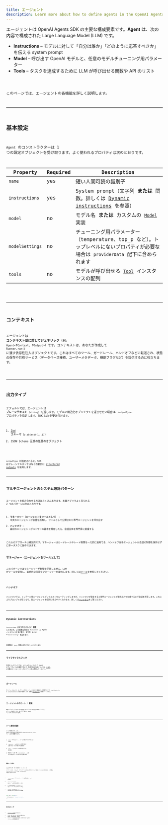 ```yaml
---
title: エージェント
description: Learn more about how to define agents in the OpenAI Agents SDK for JavaScript / TypeScript
---
```



エージェントは OpenAI Agents SDK の主要な構成要素です。**Agent** は、次の内容で構成された Large Language Model (LLM) です。

- **Instructions** – モデルに対して「自分は誰か」「どのように応答すべきか」を伝える system prompt
- **Model** – 呼び出す OpenAI モデルと、任意のモデルチューニング用パラメーター
- **Tools** – タスクを達成するために LLM が呼び出せる関数や API のリスト

<Code lang="typescript" code={simpleAgent} title="Basic Agent definition" />

このページでは、エージェントの各機能を詳しく説明します。

---

## 基本設定

`Agent` のコンストラクターは 1 つの設定オブジェクトを受け取ります。よく使われるプロパティは次のとおりです。

| Property        | Required | Description                                                                                                                         |
| --------------- | -------- | ----------------------------------------------------------------------------------------------------------------------------------- |
| `name`          | yes      | 短い人間可読の識別子                                                                                                                |
| `instructions`  | yes      | System prompt（文字列 **または** 関数。詳しくは [Dynamic instructions](#dynamic-instructions) を参照）                              |
| `model`         | no       | モデル名 **または** カスタムの [`Model`](/openai-agents-js/openai/agents/interfaces/model/) 実装                                    |
| `modelSettings` | no       | チューニング用パラメーター（temperature、top_p など）。トップレベルにないプロパティが必要な場合は `providerData` 配下に含められます |
| `tools`         | no       | モデルが呼び出せる [`Tool`](/openai-agents-js/openai/agents/type-aliases/tool/) インスタンスの配列                                  |

<Code lang="typescript" code={agentWithTools} title="Agent with tools" />

---

## コンテキスト

エージェントは **コンテキスト型に対してジェネリック**（例: `Agent<TContext, TOutput>`）です。コンテキストは、あなたが作成して `Runner.run()` に渡す依存性注入オブジェクトです。これはすべてのツール、ガードレール、ハンドオフなどに転送され、状態の保存や共有サービス（データベース接続、ユーザーメタデータ、機能フラグなど）を提供するのに役立ちます。

<Code lang="typescript" code={agentWithContext} title="Agent with context" />

---

## 出力タイプ

デフォルトでは、エージェントは **プレーンテキスト**（`string`）を返します。モデルに構造化オブジェクトを返させたい場合は、`outputType` プロパティを指定します。SDK は次を受け付けます。

1. [Zod](https://github.com/colinhacks/zod) スキーマ（`z.object({...})`）
2. JSON Schema 互換の任意のオブジェクト

<Code
  lang="typescript"
  code={agentWithAodOutputType}
  title="Structured output with Zod"
/>

`outputType` が指定されると、SDK はプレーンテキストではなく自動的に
[structured outputs](https://platform.openai.com/docs/guides/structured-outputs) を使用します。

---

## マルチエージェントのシステム設計パターン

エージェントを組み合わせる方法はたくさんあります。本番アプリでよく見られる 2 つのパターンは次のとおりです。

1. **マネージャー（エージェントをツールとして）** – 中央のエージェントが会話を所有し、ツールとして公開された専門エージェントを呼び出す
2. **ハンドオフ** – 最初のエージェントがユーザーの要求を特定したら、会話全体を専門家に委譲する

これらのアプローチは補完的です。マネージャーはガードレールやレート制限を一元的に適用でき、ハンドオフは各エージェントが会話の制御を保持せずに単一タスクに集中できます。

### マネージャー（エージェントをツールとして）

このパターンではマネージャーが制御を手放しません。LLM がツールを使用し、最終的な回答をマネージャーが要約します。詳しくは[ツール](/openai-agents-js/ja/guides/tools#agents-as-tools)を参照してください。

<Code lang="typescript" code={agentsAsTools} title="Agents as tools" />

### ハンドオフ

ハンドオフでは、トリアージ用エージェントがリクエストをルーティングしますが、ハンドオフが発生すると専門エージェントが最終出力を生成するまで会話を所有します。これによりプロンプトが短くなり、各エージェントを個別に考えやすくなります。詳しくは[ハンドオフ](/openai-agents-js/ja/guides/handoffs)をご覧ください。

<Code lang="typescript" code={agentWithHandoffs} title="Agent with handoffs" />

---

## Dynamic instructions

`instructions` は文字列の代わりに **関数** にできます。この関数は現在の `RunContext` と Agent インスタンスを受け取り、文字列 _または_ `Promise<string>` を返せます。

<Code
  lang="typescript"
  code={agentWithDynamicInstructions}
  title="Agent with dynamic instructions"
/>

同期関数と `async` 関数の両方がサポートされています。

---

## ライフサイクルフック

高度なユースケースでは、イベントをリッスンして Agent のライフサイクルを観測できます。利用可能な内容については、[こちら](https://github.com/openai/openai-agents-js/blob/main/packages/agents-core/src/lifecycle.ts) に記載のエージェントフックのイベント名を参照してください。

<Code
  lang="typescript"
  code={agentWithLifecycleHooks}
  title="Agent with lifecycle hooks"
/>

---

## ガードレール

ガードレールにより、ユーザー入力やエージェント出力を検証または変換できます。`inputGuardrails` と `outputGuardrails` 配列で設定します。詳細は[ガードレール](/openai-agents-js/ja/guides/guardrails)を参照してください。

---

## エージェントのクローン / 複製

既存エージェントの少しだけ変更したバージョンが必要ですか？`clone()` メソッドを使用すると、まったく新しい `Agent` インスタンスが返されます。

<Code lang="typescript" code={agentCloning} title="Cloning Agents" />

---

## ツール使用の強制

ツールを提供しても、LLM が必ずしも呼び出すとは限りません。`modelSettings.tool_choice` でツール使用を**強制**できます。

1. `'auto'`（デフォルト） – ツールを使うかどうかを LLM が決定
2. `'required'` – LLM はツールを呼び出す _必要がある_（どれを使うかは選択可）
3. `'none'` – LLM はツールを呼び出しては **ならない**
4. 特定のツール名（例: `'calculator'`） – LLM はその特定のツールを呼び出す必要がある

<Code lang="typescript" code={agentForcingToolUse} title="Forcing tool use" />

### 無限ループの防止

ツール呼び出し後、SDK は自動的に `tool_choice` を `'auto'` にリセットします。これにより、モデルがツールを繰り返し呼び出そうとして無限ループに入るのを防ぎます。この挙動は `resetToolChoice` フラグ、または `toolUseBehavior` の設定で上書きできます。

- `'run_llm_again'`（デフォルト） – ツール結果を使って LLM を再実行
- `'stop_on_first_tool'` – 最初のツール結果を最終回答として扱う
- `{ stopAtToolNames: ['my_tool'] }` – 指定ツールのいずれかが呼ばれたら停止
- `(context, toolResults) => ...` – 実行を終了すべきかを返すカスタム関数

```typescript
const agent = new Agent({
  ...,
  toolUseBehavior: 'stop_on_first_tool',
});
```

---

## 次のステップ

- [エージェントの実行](/openai-agents-js/ja/guides/running-agents)の方法を学ぶ
- [ツール](/openai-agents-js/ja/guides/tools)、[ガードレール](/openai-agents-js/ja/guides/guardrails)、[モデル](/openai-agents-js/ja/guides/models)を深掘りする
- サイドバーの **@openai/agents** の配下にある TypeDoc リファレンス全体を確認する
